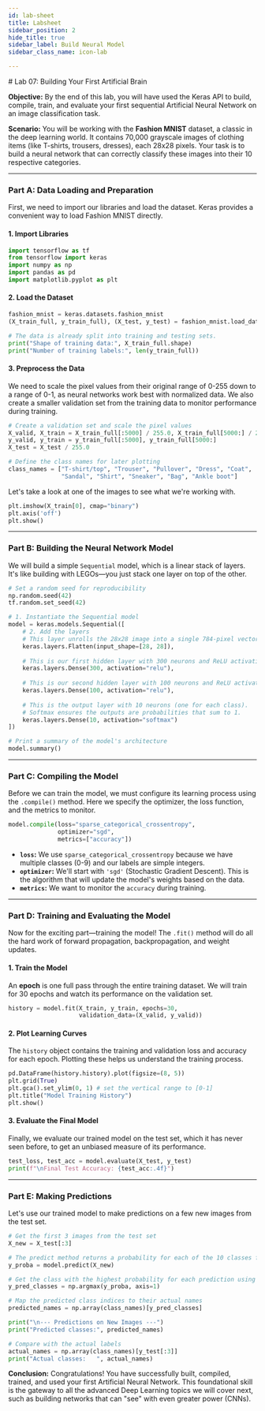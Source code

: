 ```yaml
---
id: lab-sheet
title: Labsheet
sidebar_position: 2
hide_title: true
sidebar_label: Build Neural Model
sidebar_class_name: icon-lab

---
```


<ModuleBanner />
# Lab 07: Building Your First Artificial Brain

**Objective:** By the end of this lab, you will have used the Keras API to build, compile, train, and evaluate your first sequential Artificial Neural Network on an image classification task.

**Scenario:** You will be working with the **Fashion MNIST** dataset, a classic in the deep learning world. It contains 70,000 grayscale images of clothing items (like T-shirts, trousers, dresses), each 28x28 pixels. Your task is to build a neural network that can correctly classify these images into their 10 respective categories.

---

### Part A: Data Loading and Preparation

First, we need to import our libraries and load the dataset. Keras provides a convenient way to load Fashion MNIST directly.

#### 1. Import Libraries
```python
import tensorflow as tf
from tensorflow import keras
import numpy as np
import pandas as pd
import matplotlib.pyplot as plt
````

#### 2\. Load the Dataset

```python
fashion_mnist = keras.datasets.fashion_mnist
(X_train_full, y_train_full), (X_test, y_test) = fashion_mnist.load_data()

# The data is already split into training and testing sets.
print("Shape of training data:", X_train_full.shape)
print("Number of training labels:", len(y_train_full))
```

#### 3\. Preprocess the Data

We need to scale the pixel values from their original range of 0-255 down to a range of 0-1, as neural networks work best with normalized data. We also create a smaller validation set from the training data to monitor performance during training.

```python
# Create a validation set and scale the pixel values
X_valid, X_train = X_train_full[:5000] / 255.0, X_train_full[5000:] / 255.0
y_valid, y_train = y_train_full[:5000], y_train_full[5000:]
X_test = X_test / 255.0

# Define the class names for later plotting
class_names = ["T-shirt/top", "Trouser", "Pullover", "Dress", "Coat",
               "Sandal", "Shirt", "Sneaker", "Bag", "Ankle boot"]
```

Let's take a look at one of the images to see what we're working with.

```python
plt.imshow(X_train[0], cmap="binary")
plt.axis('off')
plt.show()
```

-----

### Part B: Building the Neural Network Model

We will build a simple `Sequential` model, which is a linear stack of layers. It's like building with LEGOs—you just stack one layer on top of the other.

```python
# Set a random seed for reproducibility
np.random.seed(42)
tf.random.set_seed(42)

# 1. Instantiate the Sequential model
model = keras.models.Sequential([
    # 2. Add the layers
    # This layer unrolls the 28x28 image into a single 784-pixel vector. It's the entry point to our network.
    keras.layers.Flatten(input_shape=[28, 28]),
    
    # This is our first hidden layer with 300 neurons and ReLU activation
    keras.layers.Dense(300, activation="relu"),
    
    # This is our second hidden layer with 100 neurons and ReLU activation
    keras.layers.Dense(100, activation="relu"),
    
    # This is the output layer with 10 neurons (one for each class).
    # Softmax ensures the outputs are probabilities that sum to 1.
    keras.layers.Dense(10, activation="softmax")
])

# Print a summary of the model's architecture
model.summary()
```

-----

### Part C: Compiling the Model

Before we can train the model, we must configure its learning process using the `.compile()` method. Here we specify the optimizer, the loss function, and the metrics to monitor.

```python
model.compile(loss="sparse_categorical_crossentropy",
              optimizer="sgd",
              metrics=["accuracy"])
```

* **`loss`:** We use `sparse_categorical_crossentropy` because we have multiple classes (0-9) and our labels are simple integers.
* **`optimizer`:** We'll start with `'sgd'` (Stochastic Gradient Descent). This is the algorithm that will update the model's weights based on the data.
* **`metrics`:** We want to monitor the `accuracy` during training.

-----

### Part D: Training and Evaluating the Model

Now for the exciting part—training the model\! The `.fit()` method will do all the hard work of forward propagation, backpropagation, and weight updates.

#### 1\. Train the Model

An **epoch** is one full pass through the entire training dataset. We will train for 30 epochs and watch its performance on the validation set.

```python
history = model.fit(X_train, y_train, epochs=30,
                    validation_data=(X_valid, y_valid))
```

#### 2\. Plot Learning Curves

The `history` object contains the training and validation loss and accuracy for each epoch. Plotting these helps us understand the training process.

```python
pd.DataFrame(history.history).plot(figsize=(8, 5))
plt.grid(True)
plt.gca().set_ylim(0, 1) # set the vertical range to [0-1]
plt.title("Model Training History")
plt.show()
```

#### 3\. Evaluate the Final Model

Finally, we evaluate our trained model on the test set, which it has never seen before, to get an unbiased measure of its performance.

```python
test_loss, test_acc = model.evaluate(X_test, y_test)
print(f"\nFinal Test Accuracy: {test_acc:.4f}")
```

-----

### Part E: Making Predictions

Let's use our trained model to make predictions on a few new images from the test set.

```python
# Get the first 3 images from the test set
X_new = X_test[:3]

# The predict method returns a probability for each of the 10 classes for each image
y_proba = model.predict(X_new)

# Get the class with the highest probability for each prediction using np.argmax()
y_pred_classes = np.argmax(y_proba, axis=1)

# Map the predicted class indices to their actual names
predicted_names = np.array(class_names)[y_pred_classes]

print("\n--- Predictions on New Images ---")
print("Predicted classes:", predicted_names)

# Compare with the actual labels
actual_names = np.array(class_names)[y_test[:3]]
print("Actual classes:   ", actual_names)
```

**Conclusion:** Congratulations\! You have successfully built, compiled, trained, and used your first Artificial Neural Network. This foundational skill is the gateway to all the advanced Deep Learning topics we will cover next, such as building networks that can "see" with even greater power (CNNs).

```
```